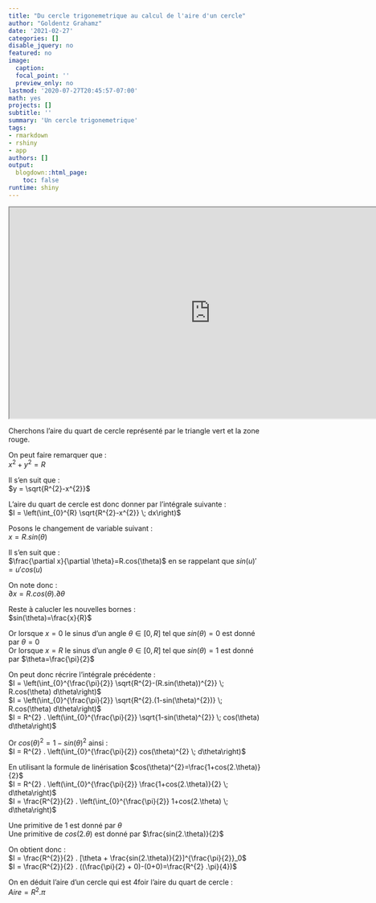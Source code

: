 ```yaml
---
title: "Du cercle trigonemetrique au calcul de l'aire d'un cercle"
author: "Goldentz Grahamz"
date: '2021-02-27'
categories: []
disable_jquery: no
featured: no
image:
  caption: 
  focal_point: ''
  preview_only: no
lastmod: '2020-07-27T20:45:57-07:00'
math: yes
projects: []
subtitle: ''
summary: 'Un cercle trigonemetrique'
tags:
- rmarkdown
- rshiny
- app
authors: []
output:
  blogdown::html_page:
    toc: false
runtime: shiny
---
```

<iframe width="800" height="420"
  src="https://quentin-gollentz.shinyapps.io/cercleTrigonemetrique/?_ga=2.244401350.2109755109.1614429842-1989212960.1613151693">
</iframe>

Cherchons l'aire du quart de cercle représenté par le triangle vert et la zone rouge.  
    
On peut faire remarquer que :  
$x^{2} + y^{2} = R$  
      
Il s'en suit que :  
$y = \sqrt{R^{2}-x^{2}}$  

L'aire du quart de cercle est donc donner par l'intégrale suivante :  
$I = \left(\int_{0}^{R}  \sqrt{R^{2}-x^{2}} \; dx\right)$  
  
Posons le changement de variable suivant :  
$x=R . sin(\theta)$  
  
Il s'en suit que :  
$\frac{\partial x}{\partial \theta}=R.cos(\theta)$ en se rappelant que $sin(u)'=u'cos(u)$  
  
On note donc :   
$\partial x=R.cos(\theta).\partial  \theta$  
  
Reste à calucler les nouvelles bornes :  
$sin(\theta)=\frac{x}{R}$  
      
Or lorsque $x=0$ le sinus d'un angle $\theta \in [0,R]$  tel que $sin(\theta)=0$ est donné par $\theta=0$  
Or lorsque $x=R$ le sinus d'un angle $\theta \in [0,R]$  tel que $sin(\theta)=1$ est donné par $\theta=\frac{\pi}{2}$  
  
On peut donc récrire l'intégrale précédente :  
$I = \left(\int_{0}^{\frac{\pi}{2}}  \sqrt{R^{2}-(R.sin(\theta))^{2}} \; R.cos(\theta) d\theta\right)$   
$I = \left(\int_{0}^{\frac{\pi}{2}}  \sqrt{R^{2}.(1-sin(\theta)^{2})} \; R.cos(\theta) d\theta\right)$   
$I = R^{2} . \left(\int_{0}^{\frac{\pi}{2}}  \sqrt{1-sin(\theta)^{2}} \; cos(\theta) d\theta\right)$  
         
Or $cos(\theta)^{2}=1-sin(\theta)^{2}$ ainsi :  
$I = R^{2} . \left(\int_{0}^{\frac{\pi}{2}}  cos(\theta)^{2} \;  d\theta\right)$  
  
En utilisant la formule de linérisation $cos(\theta)^{2}=\frac{1+cos(2.\theta)}{2}$  
$I = R^{2} . \left(\int_{0}^{\frac{\pi}{2}}  \frac{1+cos(2.\theta)}{2} \;  d\theta\right)$  
$I = \frac{R^{2}}{2} . \left(\int_{0}^{\frac{\pi}{2}}  1+cos(2.\theta) \;  d\theta\right)$  
  
Une primitive de 1 est donné par $\theta$  
Une primitive de $cos(2.\theta)$ est donné par $\frac{sin(2.\theta)}{2}$  
  
On obtient donc :  
$I = \frac{R^{2}}{2} . [\theta + \frac{sin(2.\theta)}{2}]^{\frac{\pi}{2}}_0$  
$I = \frac{R^{2}}{2} . ((\frac{\pi}{2} + 0)-(0+0)=\frac{R^{2} .\pi}{4})$  
   
On en déduit l'aire d'un cercle qui est 4foir l'aire du quart de cercle :   
$Aire  = R^{2} .\pi$  


